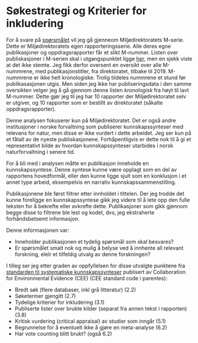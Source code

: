 # Søkestrategi og Kriterier for inkludering

For å svare på [spørsmålet](#spm) vil jeg gå gjenneom Miljødirektoratets M-serie. Dette er Miljødirektoratets egen rapporteringsserie. Alle deres egne publikasjoner og oppdragsrapporter får et slikt M-nummer.
Listen over publiskasjoner i M-serien skal i utgangspunktet ligge [her](https://www.miljodirektoratet.no/publikasjoner/), men en sjekk viste at det ikke stemte. 
Jeg fikk derfor oversent en oversikt over alle M-nummrene, med publikasjonstitler, fra direktoratet, tilbake til 2019.
M-nummrene er ikke helt kronologiske.
Trolig tildeles nummrene et stund før publikasasjonen utgis.
Men siden jeg ikke har publiseringsdata i den samme oversikten velger jeg å gå gjennom denne listen _kronologisk_ fra høyt til lavt M-nummer.
Dette gjør jeg til jeg har 10 rapporter der Miljødirektoratet selv er utgiver, og 10 rapporter som er bestillt av direktoratet (såkalte oppdragsrapporter).

Denne analysen fokuserer kun på Miljødirektoratet.
Det er også andre institusjoner i norske forvaltning som publiserer kunnskapssynteser med relevans for natur, men disse er ikke vurdert i dette arbeidet.
Jeg ser kun på et fåtall av de nyeste publiskasjonene. Forhåpentligvis er dette nok til å gi et representativt bilde av hvordan kunnskapssynteser utarbides i norsk naturforvaltning i senere tid.

For å bli med i analysen måtte en publikasjon inneholde en kunnskapssyntese.
Denne syntese kunne være opplagt som en del av rapportens hovedformål, eller den kunne ligge sjult som en konklusjon i et annet type arbeid, eksempelvis en narrativ kunnskapssammenstilling.

Publikasjonene ble først filtrer etter innholdet i tittelen.
Der jeg trodde det kunne foreligge en kunnskapssyntese gikk jeg videre til å lete opp den fulle teksten for å bekrefte eller avkrefte dette.
Publikasjoner som gikk gjennom begge disse to filtrene ble lest og kodet, dvs, jeg ekstraherte forhåndsbetsemt informasjon.

Denne informasjonen var:

- Inneholder publikasjonen et tydelig spørsmål som skal besvares?
- Er spørsmålet smalt nok og mulig å belyse ved å innhente all relevant forskning, elelr et tilfeldig utvalg av denne forskningen?

I tilleg ser jeg etter graden av oppfyllelsen for disse utvalgte punktene fra [standarden til systematiske kunnskapssynteser](https://environmentalevidence.org/standards-table/) publisert av Collaboration for Environmental Evidence (CEE) (CEE standard code i parentes):

- Bredt søk (flere databaser, inkl grå litteratur) (2.2)
- Søketermer gjengitt (2.7)
- Tydelige kriterier for inkludering (3.1)
- Publiserte lister over brukte kilder (separat fra annen tekst i rapporten) (3.8)
- Kritisk vurdering (critical appraisal) av studier som inngår (5.1)
- Begrunnelse for å eventuelt ikke å gjøre en meta-analyse (6.2)
- Har vote counting blitt brukt? (også 6.2)